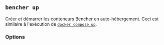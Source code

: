 
## `bencher up`

Créer et démarrer les conteneurs Bencher en auto-hébergement.
Ceci est similaire à l'exécution de [`docker compose up`][docker compose up].

<BencherUpCmd />

[docker compose up]: https://docs.docker.com/reference/cli/docker/compose/up/

<UpService />

### Options

<Detach />

<Pull />

<Tag />

<ConsolePort />

<ApiPort />

<ConsoleEnv />

<ApiEnv />

<ConsoleVolume />

<ApiVolume />

<Help />